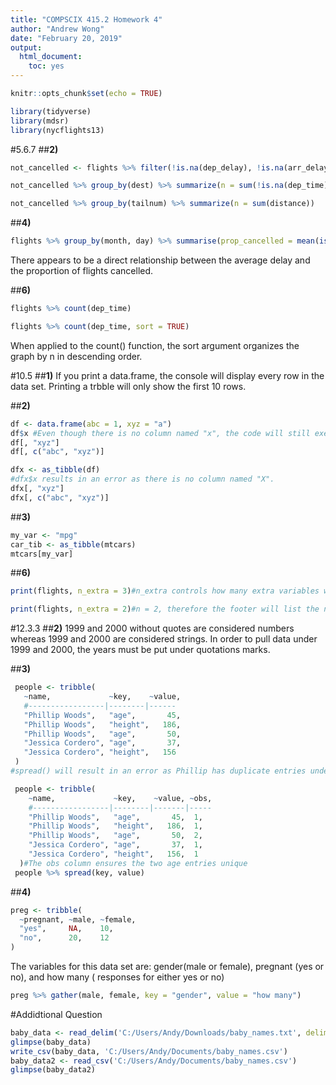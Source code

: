 ```yaml
---
title: "COMPSCIX 415.2 Homework 4"
author: "Andrew Wong"
date: "February 20, 2019"
output: 
  html_document: 
    toc: yes
---
```


```r
knitr::opts_chunk$set(echo = TRUE)
```

```r
library(tidyverse)
library(mdsr)
library(nycflights13)
```

#5.6.7
##**2)**
```r
not_cancelled <- flights %>% filter(!is.na(dep_delay), !is.na(arr_delay))

not_cancelled %>% group_by(dest) %>% summarize(n = sum(!is.na(dep_time)))

not_cancelled %>% group_by(tailnum) %>% summarize(n = sum(distance))
```

##**4)**
```r
flights %>% group_by(month, day) %>% summarise(prop_cancelled = mean(is.na(dep_time)), avg_delay = mean(dep_delay, na.rm = 'TRUE')) %>% ggplot(mapping = aes(y = prop_cancelled, x = avg_delay)) + geom_point()+ geom_smooth()
```
There appears to be a direct relationship between the average delay and the proportion of flights cancelled.

##**6)**
```r
flights %>% count(dep_time)

flights %>% count(dep_time, sort = TRUE)
```
When applied to the count() function, the sort argument organizes the graph by n in descending order.

#10.5
##**1)**
If you print a data.frame, the console will display every row in the data set. Printing a trbble will only show the first 10 rows.

##**2)**
```r
df <- data.frame(abc = 1, xyz = "a")
df$x #Even though there is no column named "x", the code will still execute. This could cause problems if you made a mistake.
df[, "xyz"]
df[, c("abc", "xyz")]

dfx <- as_tibble(df)
#dfx$x results in an error as there is no column named "X".
dfx[, "xyz"]
dfx[, c("abc", "xyz")]
```

##**3)**
```r
my_var <- "mpg"
car_tib <- as_tibble(mtcars)
mtcars[my_var]
```
##**6)**
```r
print(flights, n_extra = 3)#n_extra controls how many extra variables will be printed at the footer.

print(flights, n_extra = 2)#n = 2, therefore the footer will list the next 2 variables of the tibble at the footer.
```

#12.3.3
##**2)**
1999 and 2000 without quotes are considered numbers whereas 1999 and 2000 are considered strings. In order to pull data under 1999 and 2000, the years must be put under quotations marks.

##**3)**
```r
 people <- tribble(
   ~name,             ~key,    ~value,
   #-----------------|--------|------
   "Phillip Woods",   "age",       45,
   "Phillip Woods",   "height",   186,
   "Phillip Woods",   "age",       50,
   "Jessica Cordero", "age",       37,
   "Jessica Cordero", "height",   156
 )
#spread() will result in an error as Phillip has duplicate entries under "age"

 people <- tribble(
    ~name,             ~key,    ~value, ~obs,
    #-----------------|--------|-------|-----
    "Phillip Woods",   "age",       45,  1,
    "Phillip Woods",   "height",   186,  1,
    "Phillip Woods",   "age",       50,  2,
    "Jessica Cordero", "age",       37,  1,
    "Jessica Cordero", "height",   156,  1
  )#The obs column ensures the two age entries unique
 people %>% spread(key, value)
```

##**4)**
```r
preg <- tribble(
  ~pregnant, ~male, ~female,
  "yes",     NA,    10,
  "no",      20,    12
)
```
The variables for this data set are: gender(male or female), pregnant (yes or no), and how many ( responses for either yes or no)
```r
preg %>% gather(male, female, key = "gender", value = "how many")
```



#Addidtional Question
```r
baby_data <- read_delim('C:/Users/Andy/Downloads/baby_names.txt', delim = '|')
glimpse(baby_data)
write_csv(baby_data, 'C:/Users/Andy/Documents/baby_names.csv')
baby_data2 <- read_csv('C:/Users/Andy/Documents/baby_names.csv')
glimpse(baby_data2)
```

